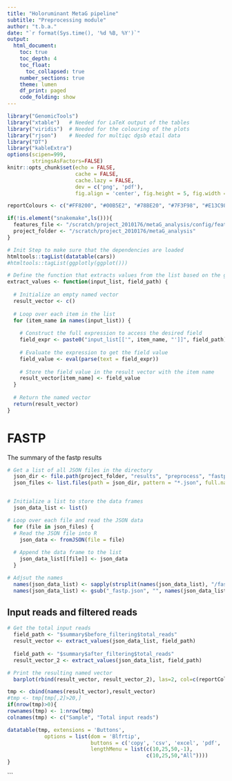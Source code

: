 ```yaml
---
title: "Holoruminant MetaG pipeline"
subtitle: "Preprocessing module"
author: "t.b.a."
date: "`r format(Sys.time(), '%d %B, %Y')`"
output:
  html_document:
    toc: true
    toc_depth: 4
    toc_float:
      toc_collapsed: true
    number_sections: true
    theme: lumen
    df_print: paged
    code_folding: show
---
```


```r
library("GenomicTools")
library("xtable")   # Needed for LaTeX output of the tables
library("viridis")  # Needed for the colouring of the plots
library("rjson")    # Needed for multiqc dgsb etail data
library("DT")
library("kableExtra")
options(scipen=999,
        stringsAsFactors=FALSE)
knitr::opts_chunk$set(echo = FALSE,
                      cache = FALSE,
                      cache.lazy = FALSE,
                      dev = c('png', 'pdf'),
                      fig.align = 'center', fig.height = 5, fig.width = 8.5)

reportColours <- c("#FF8200", "#00B5E2", "#78BE20", "#7F3F98", "#E13C98", "#0033A0", "#54585A")

if(!is.element("snakemake",ls())){
  features_file <- "/scratch/project_2010176/metaG_analysis/config/features.yaml"
  project_folder <- "/scratch/project_2010176/metaG_analysis"
}
```

```r
# Init Step to make sure that the dependencies are loaded
htmltools::tagList(datatable(cars))
#htmltools::tagList(ggplotly(ggplot()))
```

```r
# Define the function that extracts values from the list based on the given field path
extract_values <- function(input_list, field_path) {
  
  # Initialize an empty named vector
  result_vector <- c()
  
  # Loop over each item in the list
  for (item_name in names(input_list)) {
    
    # Construct the full expression to access the desired field
    field_expr <- paste0("input_list[['", item_name, "']]", field_path)
    
    # Evaluate the expression to get the field value
    field_value <- eval(parse(text = field_expr))
    
    # Store the field value in the result vector with the item name
    result_vector[item_name] <- field_value
  }
  
  # Return the named vector
  return(result_vector)
}
```

# FASTP

The summary of the fastp results

```r
# Get a list of all JSON files in the directory
  json_dir <- file.path(project_folder, "results", "preprocess", "fastp")
  json_files <- list.files(path = json_dir, pattern = "*.json", full.names = TRUE)


# Initialize a list to store the data frames
  json_data_list <- list()

# Loop over each file and read the JSON data
  for (file in json_files) {
  # Read the JSON file into R
    json_data <- fromJSON(file = file)
    
  # Append the data frame to the list
    json_data_list[[file]] <- json_data
  }

# Adjsut the names
  names(json_data_list) <- sapply(strsplit(names(json_data_list), "/fastp/"),"[", 2)
  names(json_data_list) <- gsub("_fastp.json", "", names(json_data_list))
```

## Input reads and filtered reads

```r
# Get the total input reads
  field_path <- "$summary$before_filtering$total_reads"
  result_vector <- extract_values(json_data_list, field_path)
  
  field_path <- "$summary$after_filtering$total_reads"
  result_vector_2 <- extract_values(json_data_list, field_path)

# Print the resulting named vector
  barplot(rbind(result_vector, result_vector_2), las=2, col=c(reportColours[1], reportColours[2]), beside=TRUE)
```

```r
tmp <- cbind(names(result_vector),result_vector)
#tmp <- tmp[tmp[,2]>20,]
if(nrow(tmp)>0){
rownames(tmp) <- 1:nrow(tmp)
colnames(tmp) <- c("Sample", "Total input reads")

datatable(tmp, extensions = 'Buttons',
            options = list(dom = 'Blfrtip',
                           buttons = c('copy', 'csv', 'excel', 'pdf', 'print'),
                           lengthMenu = list(c(10,25,50,-1),
                                             c(10,25,50,"All"))))
}
```
```